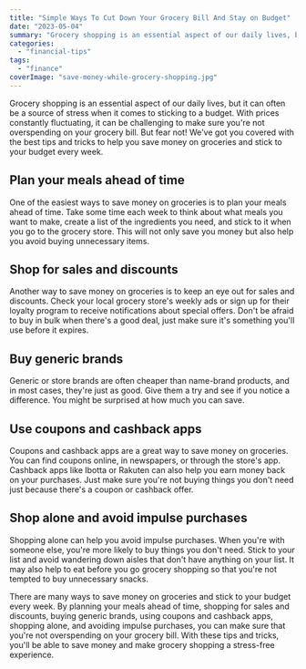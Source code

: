```yaml
---
title: "Simple Ways To Cut Down Your Grocery Bill And Stay on Budget"
date: "2023-05-04"
summary: "Grocery shopping is an essential aspect of our daily lives, but it can often be a source of stress when it comes to sticking to a budget."
categories: 
  - "financial-tips"
tags: 
  - "finance"
coverImage: "save-money-while-grocery-shopping.jpg"
---
```

Grocery shopping is an essential aspect of our daily lives, but it can often be a source of stress when it comes to sticking to a budget. With prices constantly fluctuating, it can be challenging to make sure you're not overspending on your grocery bill. But fear not! We've got you covered with the best tips and tricks to help you save money on groceries and stick to your budget every week.

## Plan your meals ahead of time
One of the easiest ways to save money on groceries is to plan your meals ahead of time. Take some time each week to think about what meals you want to make, create a list of the ingredients you need, and stick to it when you go to the grocery store. This will not only save you money but also help you avoid buying unnecessary items.

## Shop for sales and discounts
Another way to save money on groceries is to keep an eye out for sales and discounts. Check your local grocery store's weekly ads or sign up for their loyalty program to receive notifications about special offers. Don't be afraid to buy in bulk when there's a good deal, just make sure it's something you'll use before it expires.

## Buy generic brands
Generic or store brands are often cheaper than name-brand products, and in most cases, they're just as good. Give them a try and see if you notice a difference. You might be surprised at how much you can save.

## Use coupons and cashback apps
Coupons and cashback apps are a great way to save money on groceries. You can find coupons online, in newspapers, or through the store's app. Cashback apps like Ibotta or Rakuten can also help you earn money back on your purchases. Just make sure you're not buying things you don't need just because there's a coupon or cashback offer.

## Shop alone and avoid impulse purchases
Shopping alone can help you avoid impulse purchases. When you're with someone else, you're more likely to buy things you don't need. Stick to your list and avoid wandering down aisles that don't have anything on your list. It may also help to eat before you go grocery shopping so that you're not tempted to buy unnecessary snacks.

There are many ways to save money on groceries and stick to your budget every week. By planning your meals ahead of time, shopping for sales and discounts, buying generic brands, using coupons and cashback apps, shopping alone, and avoiding impulse purchases, you can make sure that you're not overspending on your grocery bill. With these tips and tricks, you'll be able to save money and make grocery shopping a stress-free experience.